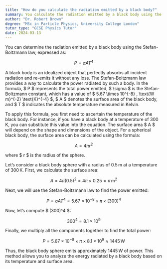 ```yaml
---
title: "How do you calculate the radiation emitted by a black body?"
summary: You calculate the radiation emitted by a black body using the Stefan-Boltzmann law; $ P = \sigma A T^4 $.
author: "Dr. Robert Brown"
degree: "MSc in Particle Physics, University College London"
tutor_type: "GCSE Physics Tutor"
date: 2024-03-13
---
```


You can determine the radiation emitted by a black body using the Stefan-Boltzmann law, expressed as:

$$
P = \sigma A T^4
$$

A black body is an idealized object that perfectly absorbs all incident radiation and re-emits it without any loss. The Stefan-Boltzmann law provides a way to calculate the power radiated by such a body. In the formula, $ P $ represents the total power emitted, $ \sigma $ is the Stefan-Boltzmann constant, which has a value of $ 5.67 \times 10^{-8} \, \text{W m}^{-2} \text{K}^{-4} $, $ A $ denotes the surface area of the black body, and $ T $ indicates the absolute temperature measured in Kelvin.

To apply this formula, you first need to ascertain the temperature of the black body. For instance, if you have a black body at a temperature of $300 \, \text{K}$, you can substitute this value into the equation. The surface area $ A $ will depend on the shape and dimensions of the object. For a spherical black body, the surface area can be calculated using the formula:

$$
A = 4 \pi r^2
$$

where $ r $ is the radius of the sphere.

Let’s consider a black body sphere with a radius of $0.5 \, \text{m}$ at a temperature of $300 \, \text{K}$. First, we calculate the surface area:

$$
A = 4 \pi (0.5)^2 = 4 \pi \times 0.25 = \pi \, \text{m}^2
$$

Next, we will use the Stefan-Boltzmann law to find the power emitted:

$$
P = \sigma A T^4 = 5.67 \times 10^{-8} \times \pi \times (300)^4
$$

Now, let’s compute $ (300)^4 $:

$$
300^4 = 8.1 \times 10^9
$$

Finally, we multiply all the components together to find the total power:

$$
P = 5.67 \times 10^{-8} \times \pi \times 8.1 \times 10^9 \approx 1445 \, \text{W}
$$

Thus, the black body sphere emits approximately $1445 \, \text{W}$ of power. This method allows you to analyze the energy radiated by a black body based on its temperature and surface area.
    